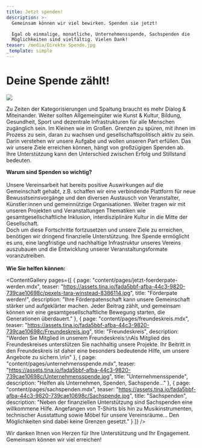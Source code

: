 ```yaml
---
title: Jetzt spenden!
description: >-
  Gemeinsam können wir viel bewirken. Spenden sie jetzt!

  Egal ob einmalige, monatliche, Unternehmensspende, Sachspenden die
  Möglichkeiten sind vielfältig. Vielen Dank!
teaser: /media/Direkte Spende.jpg
_template: simple
---
```


# Deine Spende zählt!

![](/media/young-people-3575167_1280.jpg)

Zu Zeiten der Kategorisierungen und Spaltung braucht es mehr Dialog & Miteinander. Weiter sollten Allgemeingüter wie Kunst & Kultur, Bildung, Gesundheit, Sport und dezentrale Infrastrukturen für alle Menschen zugänglich sein. Im Kleinen wie im Großen. Grenzen zu spüren, mit ihnen im Prozess zu sein, daran zu wachsen und gesellschaftspolitisch aktiv zu sein. Darin verstehen wir unsere Aufgabe und wollen unseren Part erfüllen.
Das wir unsere Ziele erreichen können, hängt von großzügigen Spenden ab. \
Ihre Unterstützung kann den Unterschied zwischen Erfolg und Stillstand bedeuten.

**Warum sind Spenden so wichtig?**\
\
Unsere Vereinsarbeit hat bereits positive Auswirkungen auf die Gemeinschaft gehabt, z.B. schaffen wir eine verbindende Plattform für neue Bewusstseinsvorgänge und den diversen Austausch von Veranstalter, Künstler\:innen und gemeinnützige Organisationen. Weiter tragen wir mit unseren Projekten und Veranstaltungen Thematiken wie gesamtgesellschaftliche Inklusion, interdisziplinäre Kultur in die Mitte der Gesellschaft.
\
Doch um diese Fortschritte fortzusetzen und unsere Ziele zu erreichen, benötigen wir dringend finanzielle Unterstützung. Ihre Spende ermöglicht es uns, eine langfristige und nachhaltige Infrastruktur unseres Vereins auszubauen und die Entwicklung unserer Veranstaltungsformate voranzutreiben.\
\
**Wie Sie helfen können:**

<ContentGallery
  pages={[
    {
      page: "content/pages/jetzt-foerderpate-werden.mdx",
      teaser:
        "https://assets.tina.io/fada5bbf-afba-44c3-9820-739cae10698c/pexels-tara-winstead-8386114.jpg",
      title: "Förderpate werden!",
      description:
        "Ihre Förderpatenschaft kann unsere Gemeinschaft stärker und aufgeklärter machen. Jeder Beitrag zählt, und gemeinsam können wir eine gesamtgesellschaftliche Bewegung starten, die Generationen überdauert."
    },
    {
      page: "content/pages/freundeskreis.mdx",
      teaser:
        "https://assets.tina.io/fada5bbf-afba-44c3-9820-739cae10698c/Freundeskreis.jpg",
      title: "Freundeskreis",
      description:
        "Werden Sie Mitglied in unserem Freundeskreis:\nAls Mitglied des Freundeskreises unterstützen Sie nachhaltig unsere Projekte. Ihr Beitritt in den Freundeskreis ist daher eine besonders bedeutende Hilfe, um unsere Angebote zu sichern.\n\n"
    },
    {
      page: "content/pages/unternehmensspende.mdx",
      teaser:
        "https://assets.tina.io/fada5bbf-afba-44c3-9820-739cae10698c/Unternehmensspende.jpg",
      title: "Unternehmensspende",
      description: "Helfen als Unternehmen, Spenden, Sachspende..."
    },
    {
      page: "content/pages/sachspenden.mdx",
      teaser:
        "https://assets.tina.io/fada5bbf-afba-44c3-9820-739cae10698c/Sachspende.jpg",
      title: "Sachspenden",
      description:
        "Neben der finanziellen Unterstützung sind Sachspenden eine willkommene Hilfe. Angefangen von T-Shirts bis hin zu Musikinstrumenten, technischer Ausstattung sowie Möbel für unsere Vereinsräume... Den Möglichkeiten sind dabei keine Grenzen gesetzt."
    }
  ]}
/>

Wir danken Ihnen von Herzen für Ihre Unterstützung und Ihr Engagement. Gemeinsam können wir viel erreichen!

<DonationForm />
